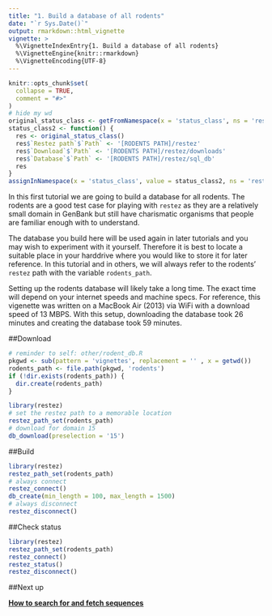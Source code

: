 ```yaml
---
title: "1. Build a database of all rodents"
date: "`r Sys.Date()`"
output: rmarkdown::html_vignette
vignette: >
  %\VignetteIndexEntry{1. Build a database of all rodents}
  %\VignetteEngine{knitr::rmarkdown}
  %\VignetteEncoding{UTF-8}
---
```


```r
knitr::opts_chunk$set(
  collapse = TRUE,
  comment = "#>"
)
# hide my wd
original_status_class <- getFromNamespace(x = 'status_class', ns = 'restez')
status_class2 <- function() {
  res <- original_status_class()
  res$`Restez path`$`Path` <- '[RODENTS PATH]/restez'
  res$`Download`$`Path` <- '[RODENTS PATH]/restez/downloads'
  res$`Database`$`Path` <- '[RODENTS PATH]/restez/sql_db'
  res
}
assignInNamespace(x = 'status_class', value = status_class2, ns = 'restez')
```

In this first tutorial we are going to build a database for all rodents. The rodents are a good test case for playing with `restez` as they are a relatively small domain in GenBank but still have charismatic organisms that people are familiar enough with to understand.

The database you build here will be used again in later tutorials and you may wish to experiment with it yourself. Therefore it is best to locate a suitable place in your harddrive where you would like to store it for later reference. In this tutorial and in others, we will always refer to the rodents' `restez` path with the variable `rodents_path`.

Setting up the rodents database will likely take a long time. The exact time will depend on your internet speeds and machine specs. For reference, this vigenette was written on a MacBook Air (2013) via WiFi with a download speed of 13 MBPS. With this setup, downloading the database took 26 minutes and creating the database took 59 minutes.

##Download
```r
# reminder to self: other/rodent_db.R
pkgwd <- sub(pattern = 'vignettes', replacement = '' , x = getwd())
rodents_path <- file.path(pkgwd, 'rodents')
if (!dir.exists(rodents_path)) {
  dir.create(rodents_path)
}
```
```r
library(restez)
# set the restez path to a memorable location
restez_path_set(rodents_path)
# download for domain 15
db_download(preselection = '15')
```

##Build
```r
library(restez)
restez_path_set(rodents_path)
# always connect
restez_connect()
db_create(min_length = 100, max_length = 1500)
# always disconnect
restez_disconnect()
```

##Check status
```r
library(restez)
restez_path_set(rodents_path)
restez_connect()
restez_status()
restez_disconnect()
```

##Next up

**[How to search for and fetch sequences](https://antonellilab.github.io/restez/articles/search_and_fetch.html)**